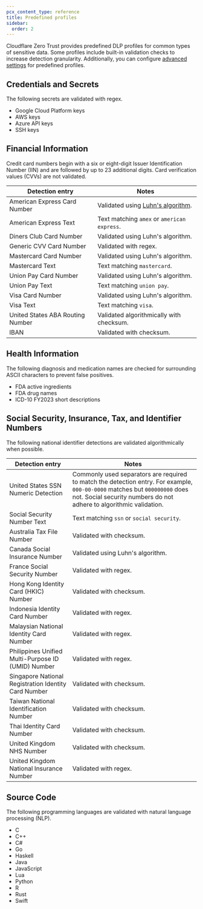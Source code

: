 ```yaml
---
pcx_content_type: reference
title: Predefined profiles
sidebar:
  order: 2
---
```


Cloudflare Zero Trust provides predefined DLP profiles for common types of sensitive data. Some profiles include built-in validation checks to increase detection granularity. Additionally, you can configure [advanced settings](/cloudflare-one/policies/data-loss-prevention/dlp-profiles/advanced-settings/) for predefined profiles.

## Credentials and Secrets

The following secrets are validated with regex.

- Google Cloud Platform keys
- AWS keys
- Azure API keys
- SSH keys

## Financial Information

Credit card numbers begin with a six or eight-digit Issuer Identification Number (IIN) and are followed by up to 23 additional digits. Card verification values (CVVs) are not validated.

| Detection entry                  | Notes                                                                             |
| -------------------------------- | --------------------------------------------------------------------------------- |
| American Express Card Number     | Validated using [Luhn's algorithm](https://en.wikipedia.org/wiki/Luhn_algorithm). |
| American Express Text            | Text matching `amex` or `american express`.                                       |
| Diners Club Card Number          | Validated using Luhn's algorithm.                                                 |
| Generic CVV Card Number          | Validated with regex.                                                             |
| Mastercard Card Number           | Validated using Luhn's algorithm.                                                 |
| Mastercard Text                  | Text matching `mastercard`.                                                       |
| Union Pay Card Number            | Validated using Luhn's algorithm.                                                 |
| Union Pay Text                   | Text matching `union pay`.                                                        |
| Visa Card Number                 | Validated using Luhn's algorithm.                                                 |
| Visa Text                        | Text matching `visa`.                                                             |
| United States ABA Routing Number | Validated algorithmically with checksum.                                          |
| IBAN                             | Validated with checksum.                                                          |

## Health Information

The following diagnosis and medication names are checked for surrounding ASCII characters to prevent false positives.

- FDA active ingredients
- FDA drug names
- ICD-10 FY2023 short descriptions

## Social Security, Insurance, Tax, and Identifier Numbers

The following national identifier detections are validated algorithmically when possible.

| Detection entry                                      | Notes                                                                                                                                                                                             |
| ---------------------------------------------------- | ------------------------------------------------------------------------------------------------------------------------------------------------------------------------------------------------- |
| United States SSN Numeric Detection                  | Commonly used separators are required to match the detection entry. For example, `000-00-0000` matches but `000000000` does not. Social security numbers do not adhere to algorithmic validation. |
| Social Security Number Text                          | Text matching `ssn` or `social security`.                                                                                                                                                         |
| Australia Tax File Number                            | Validated with checksum.                                                                                                                                                                          |
| Canada Social Insurance Number                       | Validated using Luhn's algorithm.                                                                                                                                                                 |
| France Social Security Number                        | Validated with regex.                                                                                                                                                                             |
| Hong Kong Identity Card (HKIC) Number                | Validated with checksum.                                                                                                                                                                          |
| Indonesia Identity Card Number                       | Validated with regex.                                                                                                                                                                             |
| Malaysian National Identity Card Number              | Validated with regex.                                                                                                                                                                             |
| Philippines Unified Multi-Purpose ID (UMID) Number   | Validated with regex.                                                                                                                                                                             |
| Singapore National Registration Identity Card Number | Validated with checksum.                                                                                                                                                                          |
| Taiwan National Identification Number                | Validated with checksum.                                                                                                                                                                          |
| Thai Identity Card Number                            | Validated with checksum.                                                                                                                                                                          |
| United Kingdom NHS Number                            | Validated with checksum.                                                                                                                                                                          |
| United Kingdom National Insurance Number             | Validated with regex.                                                                                                                                                                             |

## Source Code

The following programming languages are validated with natural language processing (NLP).

- C
- C++
- C#
- Go
- Haskell
- Java
- JavaScript
- Lua
- Python
- R
- Rust
- Swift
